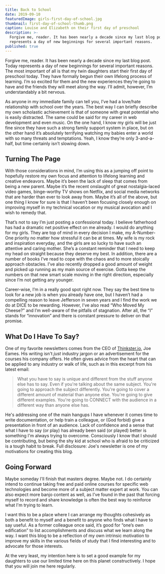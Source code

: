 ```yaml
---
title: Back to School
date: 2019-09-10
featuredImage: girls-first-day-of-school.jpg
thumbnail: first-day-of-school-thumb.png
caption: Louise and Elizabeth on their first day of preschool
description: >-
  Forgive me, reader. It has been nearly a decade since my last blog post. Today
  represents a day of new beginnings for several important reasons.
published: true
---
```

Forgive me, reader. It has been nearly a decade since my last blog post. Today represents a day of new beginnings for several important reasons. The most important of all is that my twin daughters start their first day of preschool today. They have formally begun their own lifelong process of learning. I’m so excited for them and the new experiences they’re going to have and the friends they will meet along the way. I’ll admit, however, I’m understandably a bit nervous.

As anyone in my immediate family can tell you, I’ve had a love/hate relationship with school over the years. The best way I can briefly describe my own scholastic achievement is that of someone with great potential who is easily distracted. The same could be said for my career in web development and even music. On the one hand, I know my girls will be just fine since they have such a strong family support system in place, but on the other hand it’s absolutely terrifying watching my babies enter a world with so many threats and temptations. Yeah, I know they’re only 3-and-a-half, but time certainly isn’t slowing down.

## Turning The Page

With those considerations in mind, I’m using this as a jumping off point to hopefully restore my own focus and attention to lifelong learning and creative endeavors. Maybe it’s been the lack of sleep that comes from being a new parent. Maybe it’s the recent onslaught of great nostalgia-laced video games, binge-worthy TV shows on Netflix, and social media networks that are harder than ever to look away from. Maybe it’s all of the above, but one thing I know for sure is that I haven’t been focusing closely enough on improving myself in my technical vocation or my musical avocation and I wish to remedy that.

That’s not to say I’m just posting a confessional today. I believe fatherhood has had a dramatic net positive effect on me already. I would do anything for my girls. They are top of mind in every decision I make, my A-Number-One priority no matter how stressful it can be at times. My wife is my rock and inspiration everyday, and the girls are so lucky to have such an attentive and caring mother. She’s a constant reminder that I need to keep my head on straight because they deserve my best. In addition, there are a number of books I’ve read to cope with the chaos and to more stoically approach obstacles. I’ve also recently dropped a good amount of weight and picked up running as my main source of exercise. Gotta keep the numbers on that new smart scale moving in the right direction, especially since I’m not getting any younger.

Career-wise, I’m in a really good spot right now. They say the best time to look for a new job is when you already have one, but I haven’t had a compelling reason to leave Jefferson in seven years and I find the work we do at DICE to be rewarding. However, I’ve also read “Who Moved My Cheese?” and I’m well-aware of the pitfalls of stagnation. After all, the “I” stands for “innovation” and there is constant pressure to deliver on that promise.

## What Do I Have To Say?

One of my favorite newsletters comes from the CEO of [Thinkster.io](https://thinkster.io), Joe Eames. His writing isn't _just_ industry jargon or an advertisement for the courses his company offers. He often gives advice from the heart that can be applied to any industry or walk of life, such as in this excerpt from his latest email:

> What you have to say is unique and different from the stuff anyone else has to say. Even if you're talking about the same subject. You're going to approach the subject differently. You're going to cover a different amount of material than anyone else. You're going to give different examples. You're going to CONNECT with the audience in a different way than anyone else has.

He's addressing one of the main hangups I have whenever it comes time to write documentation, or help train a colleague, or (God forbid) give a presentation in front of an audience. Lack of confidence and a sense that what I have to say (or play) has already been said (or played) better is something I'm always trying to overcome. Consciously I know that I should be contributing, but being the shy kid at school who is afraid to be criticized is a tough habit to break. Full disclosure: Joe's newsletter is one of my motivations for creating this blog.

## Going Forward

Maybe someday I'll finish that masters degree. Maybe not. I do certainly intend to continue taking free and paid online courses for specific web technologies and become more of a subject matter expert at work. You can also expect more banjo content as well, as I've found in the past that forcing myself to record and share knowledge is often the best way to reinforce what I'm trying to learn.

I want this to be a place where I can arrange my thoughts cohesively as both a benefit to myself and a benefit to anyone who finds what I have to say useful. As a former colleague once said, it’s good for “one’s own edification” to list accomplishments and discuss what we learn along the way. I want this blog to be a reflection of my own intrinsic motivation to improve my skills in the various fields of study that I find interesting and to advocate for those interests.

At the very least, my intention here is to set a good example for my daughters to use our limited time here on this planet constructively. I hope that you will join me here regularly.
